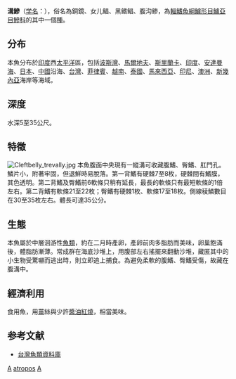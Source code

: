 {{Speciesbox 
| taxon = Atropus atropos
| image = Cleftbelly trevally 2.jpg
| status = NE
| status_system = iucn3.1
| authority =  [[Bloch|Bloch]] & [[Schneider|Schneider]], 1801<ref name='id7280'>{{cite web| url =http://www.bioinfo.cn/db05/BjdwSpecies.php?action=view&id=7280| title =沟鲹| work =《中国动物物种编目数据库》| publisher =中国科学院微生物研究所| author =中国科学院动物研究所| accessdate =2009-04-16| deadurl =yes| archiveurl =https://web.archive.org/web/20160305025201/http://www.bioinfo.cn/db05/BjdwSpecies.php?action=view&id=7280| archivedate =2016-03-05}}</ref>
| range_map = Atropus atropos distribution.png
| range_map_width = 240px
| range_map_caption = Approximate range of the cleftbelly trevally
| synonyms = *''Caranx atropus''<br /><small>Bloch & Schneider, 1801</small>
*''Brama atropos''<br /><small>Bloch & Schneider, 1801</small>
}}
'''溝鰺'''（[[学名|学名]]：{{lang|la|''Atropus atropus''}}），俗名為銅鏡、女儿鲳、黑鳍鲳、腹沟鲹，為[[輻鰭魚綱|輻鰭魚綱]][[鱸形目|鱸形目]][[鱸亞目|鱸亞目]][[鰺科|鰺科]]的其中一個[[種|種]]。

==分布==
本魚分布於[[印度|印度]]西[[太平洋|太平洋]]區，包括[[波斯灣|波斯灣]]、[[馬爾地夫|馬爾地夫]]、[[斯里蘭卡|斯里蘭卡]]、[[印度|印度]]、[[安達曼海|安達曼海]]、[[日本|日本]]、[[中國|中國]]沿海、[[台灣|台灣]]、[[菲律賓|菲律賓]]、[[越南|越南]]、[[泰國|泰國]]、[[馬來西亞|馬來西亞]]、[[印尼|印尼]]、[[澳洲|澳洲]]、[[新幾內亞|新幾內亞]]海岸等海域。

==深度==
水深5至35公尺。

==特徵==
[[File:Cleftbelly_trevally.jpg|left]] 
本魚腹面中央現有一縱溝可收藏腹鰭、臀鰭、肛門孔。鱗片小，附著牢固，但退鮮時易脫落。第一背鰭有硬棘7至8枚，硬棘間有鰭膜，其色透明。第二背鰭及臀鰭前6軟條只稍有延長，最長的軟條只有最短軟條的1倍左右。第二背鰭有軟條21至22枚；臀鰭有硬棘1枚、軟條17至18枚。側線稜鱗數目在30至35枚左右。體長可達35公分。

==生態==
本魚屬於中層洄游性[[魚類|魚類]]，約在二月時產卵，產卵前肉多脂肪而美味，卵巢飽滿後，體脂肪漸薄。常成群在海底沙堆上，用腹部左右搖擺來翻動沙堆，藏匿其中的小生物受驚嚇而逃出時，則立即追上捕食。為避免柔軟的腹鰭、臀鰭受傷，故藏在腹溝中。

==經濟利用==
食用魚，用[[薑|薑]]絲與少許[[醬油|醬油]][[紅燒|紅燒]]，相當美味。

==参考文献==
{{reflist}}
*[http://fishdb.sinica.edu.tw/ 台灣魚類資料庫] {{Wayback|url=http://fishdb.sinica.edu.tw/ |date=20080410000437 }}
{{Taxonbar|from=Q3235117}}

[[Category:食用鱼|A]]
[[Category:溝鰺屬|atropos]]
[[Category:1801年描述的魚類|A]]